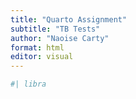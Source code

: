 ```yaml
---
title: "Quarto Assignment"
subtitle: "TB Tests"
author: "Naoise Carty"
format: html
editor: visual
---
```


```r
#| libra

```

